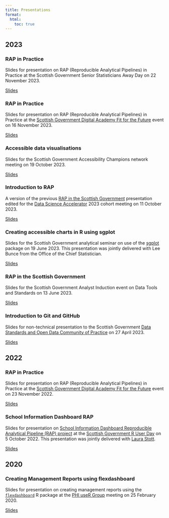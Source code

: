 ```yaml
---
title: Presentations
format: 
  html:
    toc: true
---
```


## 2023

### RAP in Practice

Slides for presentation on RAP (Reproducible Analytical Pipelines) in Practice at the Scottish Government Senior Statisticians Away Day on 22 November 2023.

[Slides](../2023-11-22_senior-stats/slides.html){.external target="_blank"}

### RAP in Practice

Slides for presentation on RAP (Reproducible Analytical Pipelines) in Practice at the [Scottish Government Digital Academy Fit for the Future](https://digitalacademy.arlo.co/courses/112-fit-for-the-future-leading-a-modern-statistical-service?e=2f5fd1d61f1240239af248e29ede693d) event on 16 November 2023.

[Slides](../2023-11_fit-for-the-future/slides_fftf.html){.external target="_blank"}


### Accessible data visualisations

Slides for the Scottish Government Accessibility Champions network meeting on 19 October 2023.

[Slides](../2023-10-19_accessible-data-vis/slides.html){.external target="_blank"}

### Introduction to RAP

A version of the previous [RAP in the Scottish Government](#rap-in-the-scottish-government) presentation edited for the [Data Science Accelerator](https://www.gov.scot/publications/data-science-accelerator/) 2023 cohort meeting on 11 October 2023.

[Slides](../2023-10-11_RAP-DSAP/slides.html){.external target="_blank"}

### Creating accessible charts in R using sgplot

Slides for the Scottish Government analytical seminar on use of the [sgplot](https://datasciencescotland.github.io/sgplot/) package on 19 June 2023. This presentation was jointly delivered with Lee Bunce from the Office of the Chief Statistician.

[Slides](../2023-06-19_sgplot/slides.html){.external target="_blank"}

### RAP in the Scottish Government

Slides for the Scottish Government Analyst Induction event on Data Tools and Standards on 13 June 2023.

[Slides](../2023-06-13_RAP-in-SG/slides.html){.external target="_blank"}

### Introduction to Git and GitHub

Slides for non-technical presentation to the Scottish Government [Data Standards and Open Data Community of Practice](https://www.eventbrite.co.uk/e/git-and-github-for-reproducible-data-analysis-tickets-558593497187) on 27 April 2023.

[Slides](../2023-04-27_git-github-intro/slides.html){.external target="_blank"}

## 2022

### RAP in Practice

Slides for presentation on RAP (Reproducible Analytical Pipelines) in Practice at the [Scottish Government Digital Academy Fit for the Future](https://digitalacademy.arlo.co/courses/112-fit-for-the-future-leading-a-modern-statistical-service?e=2f5fd1d61f1240239af248e29ede693d) event on 23 November 2022.

[Slides](https://github.com/alicebyers5/presentations-and-blogs/raw/main/2022-11-23_fit-for-the-future/rap-in-practice.pptx){.download target="_blank"}

### School Information Dashboard RAP

Slides for presentation on [School Information Dashboard Reproducible Analytical Pipeline (RAP) project](https://github.com/DataScienceScotland/school-information-dashboard) at the [Scottish Government R User Day](https://github.com/DataScienceScotland/R-user-day-talks) on 5 October 2022. This presentation was jointly delivered with [Laura Stott](https://github.com/LauraStott). 

[Slides](https://github.com/alicebyers5/presentations-and-blogs/raw/main/2022-10-05_school-information-dashboard-rap/school-information-dashboard-rap.pptx){.download target="_blank"}

## 2020

### Creating Management Reports using flexdashboard

Slides for presentation on creating management reports using the [`flexdashboard`](https://rmarkdown.rstudio.com/flexdashboard/) R package at the [PHI useR Group](https://github.com/Public-Health-Scotland/PHI-useR-group) meeting on 25 February 2020.

[Slides](../2020-02-25_flexdashboard/slides.html){.external target="_blank"}
